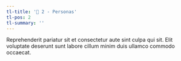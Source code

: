 ```yaml
---
tl-title: '🎨 2 - Personas'
tl-pos: 2
tl-summary: ''
---
```


Reprehenderit pariatur sit et consectetur aute sint culpa qui sit. Elit voluptate deserunt sunt labore cillum minim duis ullamco commodo occaecat.